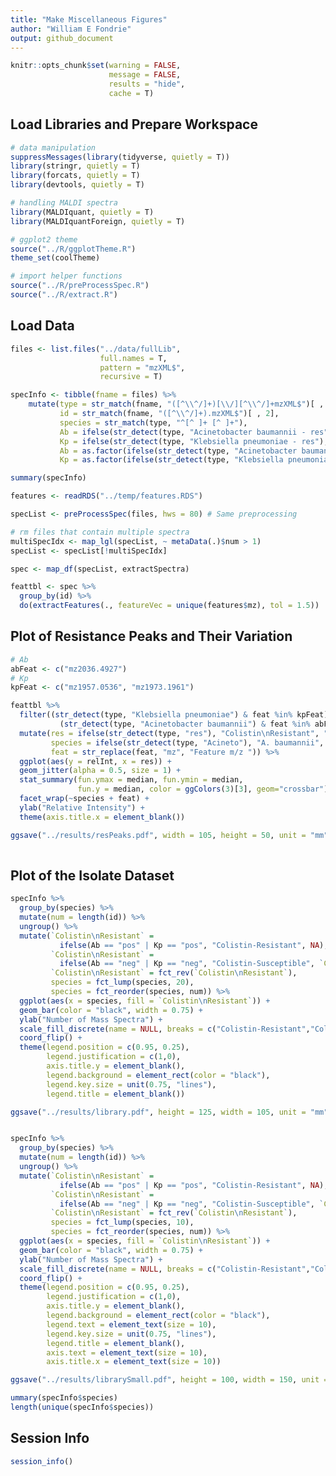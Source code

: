 ```yaml
---
title: "Make Miscellaneous Figures"
author: "William E Fondrie"
output: github_document
---
```


```r
knitr::opts_chunk$set(warning = FALSE, 
                      message = FALSE, 
                      results = "hide", 
                      cache = T)
```

## Load Libraries and  Prepare Workspace
```r
# data manipulation
suppressMessages(library(tidyverse, quietly = T))
library(stringr, quietly = T)
library(forcats, quietly = T)
library(devtools, quietly = T)

# handling MALDI spectra
library(MALDIquant, quietly = T)
library(MALDIquantForeign, quietly = T)

# ggplot2 theme
source("../R/ggplotTheme.R")
theme_set(coolTheme)

# import helper functions
source("../R/preProcessSpec.R")
source("../R/extract.R")
```

## Load Data
```r
files <- list.files("../data/fullLib", 
                    full.names = T, 
                    pattern = "mzXML$",
                    recursive = T)

specInfo <- tibble(fname = files) %>%
    mutate(type = str_match(fname, "([^\\^/]+)[\\/][^\\^/]+mzXML$")[ , 2],
           id = str_match(fname, "([^\\^/]+).mzXML$")[ , 2],
           species = str_match(type, "^[^ ]+ [^ ]+"),
           Ab = ifelse(str_detect(type, "Acinetobacter baumannii - res"), "pos", "other"),
           Kp = ifelse(str_detect(type, "Klebsiella pneumoniae - res"), "pos", "other"),
           Ab = as.factor(ifelse(str_detect(type, "Acinetobacter baumannii - sen"), "neg", Ab)),
           Kp = as.factor(ifelse(str_detect(type, "Klebsiella pneumoniae - sen"), "neg", Kp)))

summary(specInfo)

features <- readRDS("../temp/features.RDS")

specList <- preProcessSpec(files, hws = 80) # Same preprocessing

# rm files that contain multiple spectra
multiSpecIdx <- map_lgl(specList, ~ metaData(.)$num > 1)
specList <- specList[!multiSpecIdx]

spec <- map_df(specList, extractSpectra)

feattbl <- spec %>%
  group_by(id) %>%
  do(extractFeatures(., featureVec = unique(features$mz), tol = 1.5))
```

## Plot of Resistance Peaks and Their Variation
```r
# Ab
abFeat <- c("mz2036.4927")
# Kp
kpFeat <- c("mz1957.0536", "mz1973.1961")

feattbl %>%
  filter((str_detect(type, "Klebsiella pneumoniae") & feat %in% kpFeat) |
           (str_detect(type, "Acinetobacter baumannii") & feat %in% abFeat)) %>%
  mutate(res = ifelse(str_detect(type, "res"), "Colistin\nResistant", "Colistin\nSusceptible"),
         species = ifelse(str_detect(type, "Acineto"), "A. baumannii", "K. pneumoniae"),
         feat = str_replace(feat, "mz", "Feature m/z ")) %>%
  ggplot(aes(y = relInt, x = res)) +
  geom_jitter(alpha = 0.5, size = 1) +
  stat_summary(fun.ymax = median, fun.ymin = median, 
               fun.y = median, color = ggColors(3)[3], geom="crossbar") +
  facet_wrap(~species + feat) +
  ylab("Relative Intensity") +
  theme(axis.title.x = element_blank())

ggsave("../results/resPeaks.pdf", width = 105, height = 50, unit = "mm", useDingbats = F)
  

```

## Plot of the Isolate Dataset
```r
specInfo %>% 
  group_by(species) %>%
  mutate(num = length(id)) %>%
  ungroup() %>%
  mutate(`Colistin\nResistant` = 
           ifelse(Ab == "pos" | Kp == "pos", "Colistin-Resistant", NA),
         `Colistin\nResistant` = 
           ifelse(Ab == "neg" | Kp == "neg", "Colistin-Susceptible", `Colistin\nResistant`),
         `Colistin\nResistant` = fct_rev(`Colistin\nResistant`),
         species = fct_lump(species, 20),
         species = fct_reorder(species, num)) %>%
  ggplot(aes(x = species, fill = `Colistin\nResistant`)) +
  geom_bar(color = "black", width = 0.75) +
  ylab("Number of Mass Spectra") +
  scale_fill_discrete(name = NULL, breaks = c("Colistin-Resistant","Colistin-Susceptible")) +
  coord_flip() +
  theme(legend.position = c(0.95, 0.25),
        legend.justification = c(1,0),
        axis.title.y = element_blank(),
        legend.background = element_rect(color = "black"),
        legend.key.size = unit(0.75, "lines"),
        legend.title = element_blank())

ggsave("../results/library.pdf", height = 125, width = 105, unit = "mm", useDingbats = F)


specInfo %>% 
  group_by(species) %>%
  mutate(num = length(id)) %>%
  ungroup() %>%
  mutate(`Colistin\nResistant` = 
           ifelse(Ab == "pos" | Kp == "pos", "Colistin-Resistant", NA),
         `Colistin\nResistant` = 
           ifelse(Ab == "neg" | Kp == "neg", "Colistin-Susceptible", `Colistin\nResistant`),
         `Colistin\nResistant` = fct_rev(`Colistin\nResistant`),
         species = fct_lump(species, 10),
         species = fct_reorder(species, num)) %>%
  ggplot(aes(x = species, fill = `Colistin\nResistant`)) +
  geom_bar(color = "black", width = 0.75) +
  ylab("Number of Mass Spectra") +
  scale_fill_discrete(name = NULL, breaks = c("Colistin-Resistant","Colistin-Susceptible")) +
  coord_flip() +
  theme(legend.position = c(0.95, 0.25),
        legend.justification = c(1,0),
        axis.title.y = element_blank(),
        legend.background = element_rect(color = "black"),
        legend.text = element_text(size = 10),
        legend.key.size = unit(0.75, "lines"),
        legend.title = element_blank(),
        axis.text = element_text(size = 10),
        axis.title.x = element_text(size = 10))

ggsave("../results/librarySmall.pdf", height = 100, width = 150, unit = "mm", useDingbats = F)

ummary(specInfo$species)
length(unique(specInfo$species))
```

## Session Info
```r
session_info()
```